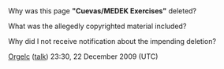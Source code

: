 <article id="25529605" title=Talk:Cuevas/MEDEK Exercises>
	<talkpage id="25529605" title="Talk:Cuevas/MEDEK Exercises">
Why was this page '''&quot;Cuevas/MEDEK Exercises&quot;''' deleted?

What was the allegedly copyrighted material included?

Why did I not receive notification about the impending deletion?


[[User:Orgelc|Orgelc]] ([[User talk:Orgelc|talk]]) 23:30, 22 December 2009 (UTC)
	</talkpage>
</article>